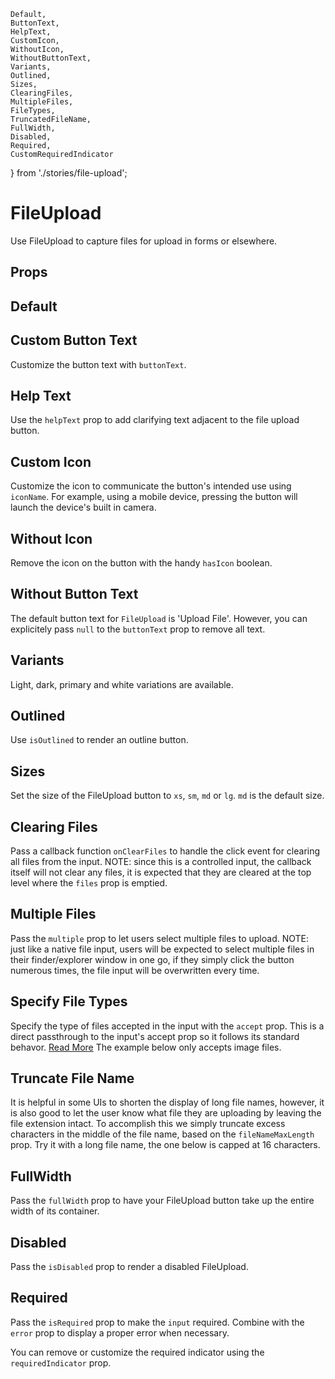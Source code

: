 
    Default,
    ButtonText,
    HelpText,
    CustomIcon,
    WithoutIcon,
    WithoutButtonText,
    Variants,
    Outlined,
    Sizes,
    ClearingFiles,
    MultipleFiles,
    FileTypes,
    TruncatedFileName,
    FullWidth,
    Disabled,
    Required,
    CustomRequiredIndicator
} from './stories/file-upload';

# FileUpload

Use FileUpload to capture files for upload in forms or elsewhere.

<FileUpload labelText="My File" id="demoFileUpload" />

## Props


## Default

<Default />

## Custom Button Text

Customize the button text with `buttonText`.

<ButtonText />

## Help Text

Use the `helpText` prop to add clarifying text adjacent to the file upload button.

<HelpText />

## Custom Icon

Customize the icon to communicate the button's intended use using `iconName`. For example, using a mobile device, pressing the button will launch the device's built in camera.

<CustomIcon />

## Without Icon

Remove the icon on the button with the handy `hasIcon` boolean.

<WithoutIcon />

## Without Button Text

The default button text for `FileUpload` is 'Upload File'. However, you can explicitely pass `null` to the `buttonText` prop to remove all text.

<WithoutButtonText />

## Variants

Light, dark, primary and white variations are available.

<Variants />

## Outlined

Use `isOutlined` to render an outline button.

<Outlined />

## Sizes

Set the size of the FileUpload button to `xs`, `sm`, `md` or `lg`. `md` is the default size.

<Sizes />

## Clearing Files

Pass a callback function `onClearFiles` to handle the click event for clearing all files from the input.
NOTE: since this is a controlled input, the callback itself will not clear any files, it is expected that
they are cleared at the top level where the `files` prop is emptied.

<ClearingFiles />

## Multiple Files

Pass the `multiple` prop to let users select multiple files to upload.
NOTE: just like a native file input, users will be expected to select multiple files in their finder/explorer
window in one go, if they simply click the button numerous times, the file input will be overwritten every time.

<MultipleFiles />

## Specify File Types

Specify the type of files accepted in the input with the `accept` prop. This is a direct passthrough to the
input's accept prop so it follows its standard behavor.
[Read More](https://developer.mozilla.org/en-US/docs/Web/HTML/Attributes/accept)
The example below only accepts image files.

<FileTypes />

## Truncate File Name

It is helpful in some UIs to shorten the display of long file names, however, it is
also good to let the user know what file they are uploading by leaving the file extension intact.
To accomplish this we simply truncate excess characters in the middle of the file name, based on the
`fileNameMaxLength` prop. Try it with a long file name, the one below is capped at 16 characters.

<TruncatedFileName />

## FullWidth

Pass the `fullWidth` prop to have your FileUpload button take up the entire width of its container.

<FullWidth />

## Disabled

Pass the `isDisabled` prop to render a disabled FileUpload.

<Disabled />

## Required

Pass the `isRequired` prop to make the `input` required. Combine with the `error` prop to
display a proper error when necessary.

<Required />

You can remove or customize the required indicator using the `requiredIndicator` prop.

<CustomRequiredIndicator />
